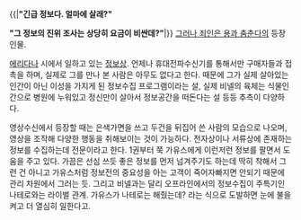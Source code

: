 {{|'''"긴급 정보다. 얼마에 살래?"'''

'''"그 정보의 진위 조사는 상당히 요금이 비싼데?"'''|}}
[[그러나 죄인은 용과 춤춘다]]의 등장인물.

[[에리다나]] 시에서 일하고 있는 [[정보상]]. 언제나 휴대전파수신기를 통해서만 구매자들과 접촉을 하며, 실제로 그를 만나 본 사람은 아무도 없다고 한다. 때문에 그가 실제 살아있는 인간이 아닌 이성을 가지게 된 정보수집 프로그램이라는 설, 실제 비넬의 육체는 식물인간으로 병원에 누워있고 정신만이 살아서 정보공간을 떠돈다는 설 등등 추측이 다양하다. 

영상수신에서 등장할 때는 은색가면을 쓰고 두건을 뒤집어 쓴 사람의 모습으로 나오며, 영상을 조작해 다양한 행동을 취해보이는 것이 가능하다. 전자상이나 서류상에 존재하는 정보를 수집하는데 전문이라고 한다. 1권부터 쭉 가유스에게 이런저런 정보를 팔면서 도움을 주고 있다. 가끔은 선심 쓰듯 좋은 정보를 먼저 넘겨주기도 하는데 딱히 착해서 그런 건 아니고 가유스처럼 정보전의 중요성을 아는 고객이 죽어자빠지면 안되기 때문에 관리 차원에서 그러는 듯. 
그리고 비넬과는 달리 오프라인에서의 정보수집이 주특기인 나테로와는 라이벌 관계. 가유스가 나테로는 해줬는데? 라는 식으로 도발하면 눈에 불을 켜고 더 열심히 일한다고.




